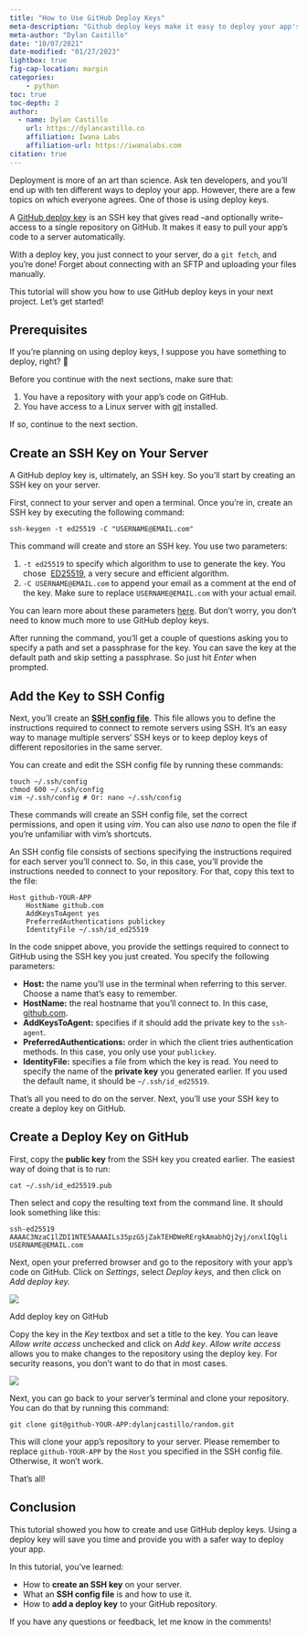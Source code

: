 ```yaml
---
title: "How to Use GitHub Deploy Keys"
meta-description: "Github deploy keys make it easy to deploy your app's code to a server. In this article, you'll learn how to create, configure, and use them."
meta-author: "Dylan Castillo"
date: "10/07/2021"
date-modified: "01/27/2023"
lightbox: true
fig-cap-location: margin 
categories:
    - python
toc: true
toc-depth: 2
author:
  - name: Dylan Castillo
    url: https://dylancastillo.co
    affiliation: Iwana Labs
    affiliation-url: https://iwanalabs.com
citation: true
---
```


Deployment is more of an art than science. Ask ten developers, and you'll end up with ten different ways to deploy your app. However, there are a few topics on which everyone agrees. One of those is using deploy keys.

A [GitHub deploy key](https://docs.github.com/en/developers/overview/managing-deploy-keys#deploy-keys) is an SSH key that gives read –and optionally write– access to a single repository on GitHub. It makes it easy to pull your app's code to a server automatically.

With a deploy key, you just connect to your server, do a `git fetch`, and you're done! Forget about connecting with an SFTP and uploading your files manually.

This tutorial will show you how to use GitHub deploy keys in your next project. Let's get started!

## Prerequisites

If you're planning on using deploy keys, I suppose you have something to deploy, right? 🤔

Before you continue with the next sections, make sure that:

1. You have a repository with your app's code on GitHub.
2. You have access to a Linux server with [git](https://git-scm.com/) installed.

If so, continue to the next section.

Create an SSH Key on Your Server
--------------------------------

A GitHub deploy key is, ultimately, an SSH key. So you'll start by creating an SSH key on your server.

First, connect to your server and open a terminal. Once you're in, create an SSH key by executing the following command:


```shell
ssh-keygen -t ed25519 -C "USERNAME@EMAIL.com"
```

‌This command will create and store an SSH key. You use two parameters:

1. `-t ed25519` to specify which algorithm to use to generate the key. You chose  [ED25519](https://ed25519.cr.yp.to/), a very secure and efficient algorithm.
2. `-C USERNAME@EMAIL.com` to append your email as a comment at the end of the key. Make sure to replace `USERNAME@EMAIL.com` with your actual email.

You can learn more about these parameters [here](https://manpages.ubuntu.com/manpages/xenial/man1/ssh-keygen.1.html). But don't worry, you don't need to know much more to use GitHub deploy keys.

After running the command, you'll get a couple of questions asking you to specify a path and set a passphrase for the key. You can save the key at the default path and skip setting a passphrase. So just hit *Enter* when prompted.

## Add the Key to SSH Config

Next, you'll create an [**SSH config file**](https://man.openbsd.org/ssh_config.5). This file allows you to define the instructions required to connect to remote servers using SSH. It's an easy way to manage multiple servers' SSH keys or to keep deploy keys of different repositories in the same server.

You can create and edit the SSH config file by running these commands:

```shell
touch ~/.ssh/config 
chmod 600 ~/.ssh/config 
vim ~/.ssh/config # Or: nano ~/.ssh/config 
```

These commands will create an SSH config file, set the correct permissions, and open it using *vim*. You can also use *nano* to open the file if you're unfamiliar with vim's shortcuts.

An SSH config file consists of sections specifying the instructions required for each server you'll connect to. So, in this case, you'll provide the instructions needed to connect to your repository. For that, copy this text to the file:


```shell
Host github-YOUR-APP 
	HostName github.com 
    AddKeysToAgent yes 
    PreferredAuthentications publickey 
    IdentityFile ~/.ssh/id_ed25519
```

‌In the code snippet above, you provide the settings required to connect to GitHub using the SSH key you just created. You specify the following parameters:

* **Host:** the name you'll use in the terminal when referring to this server. Choose a name that's easy to remember.
* **HostName:** the real hostname that you'll connect to. In this case, [github.com](https://github.com).
* **AddKeysToAgent:** specifies if it should add the private key to the `ssh-agent`.
* **PreferredAuthentications:** order in which the client tries authentication methods. In this case, you only use your `publickey`.
* **IdentityFile:** specifies a file from which the key is read. You need to specify the name of the **private key** you generated earlier. If you used the default name, it should be `~/.ssh/id_ed25519`.

That's all you need to do on the server. Next, you'll use your SSH key to create a deploy key on GitHub.

## Create a Deploy Key on GitHub

First, copy the **public key** from the SSH key you created earlier. The easiest way of doing that is to run:


```shell
cat ~/.ssh/id_ed25519.pub
```
Then select and copy the resulting text from the command line. It should look something like this:

```shell
ssh-ed25519 AAAAC3NzaC1lZDI1NTE5AAAAILs35pzG5jZakTEHDWeRErgkAmabhQj2yj/onxlIQgli USERNAME@EMAIL.com
```

‌Next, open your preferred browser and go to the repository with your app's code on GitHub. Click on *Settings*, select *Deploy keys,* and then click on *Add deploy key.*

![](images/how-to-use-github-deploy-keys/Screenshot-2023-01-26-at-20.07.18.png)

Add deploy key on GitHub

Copy the key in the *Key* textbox and set a title to the key. You can leave *Allow write access* unchecked and click on *Add key*. *Allow write access* allows you to make changes to the repository using the deploy key. For security reasons, you don't want to do that in most cases.

![](images/how-to-use-github-deploy-keys/Screenshot-2023-01-26-at-20.14.37.png)

Next, you can go back to your server's terminal and clone your repository. You can do that by running this command:

```shell
git clone git@github-YOUR-APP:dylanjcastillo/random.git              
```
This will clone your app's repository to your server. Please remember to replace `github-YOUR-APP` by the `Host` you specified in the SSH config file. Otherwise, it won't work.

That's all!

## Conclusion

This tutorial showed you how to create and use GitHub deploy keys. Using a deploy key will save you time and provide you with a safer way to deploy your app.

In this tutorial, you've learned:

* How to **create an SSH key** on your server.
* What an **SSH config file** is and how to use it.
* How to **add a deploy key** to your GitHub repository.

If you have any questions or feedback, let me know in the comments!

